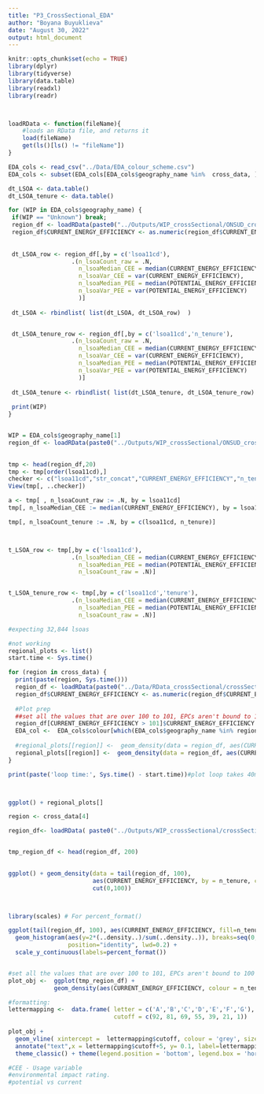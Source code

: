 ```yaml
---
title: "P3_CrossSectional_EDA"
author: "Boyana Buyuklieva"
date: "August 30, 2022"
output: html_document
---
```


```r
knitr::opts_chunk$set(echo = TRUE)
library(dplyr)
library(tidyverse)
library(data.table)
library(readxl)
library(readr)



loadRData <- function(fileName){
    #loads an RData file, and returns it
    load(fileName)
    get(ls()[ls() != "fileName"])
}

EDA_cols <- read_csv("../Data/EDA_colour_scheme.csv")
EDA_cols <- subset(EDA_cols[EDA_cols$geography_name %in%  cross_data, ])
```








```r
dt_LSOA <- data.table()
dt_LSOA_tenure <- data.table()

for (WIP in EDA_cols$geography_name) {
 if(WIP == "Unknown") break; 
 region_df <- loadRData(paste0("../Outputs/WIP_crossSectional/ONSUD_crossSectional_baseline_",WIP,".RData") ) 
 region_df$CURRENT_ENERGY_EFFICIENCY <- as.numeric(region_df$CURRENT_ENERGY_EFFICIENCY)
 
 
 dt_LSOA_row <- region_df[,by = c('lsoa11cd'),
                  .(n_lsoaCount_raw = .N,
                    n_lsoaMedian_CEE = median(CURRENT_ENERGY_EFFICIENCY),
                    n_lsoaVar_CEE = var(CURRENT_ENERGY_EFFICIENCY),
                    n_lsoaMedian_PEE = median(POTENTIAL_ENERGY_EFFICIENCY),
                    n_lsoaVar_PEE = var(POTENTIAL_ENERGY_EFFICIENCY)
                    )]
 
 dt_LSOA <- rbindlist( list(dt_LSOA, dt_LSOA_row)  )


 dt_LSOA_tenure_row <- region_df[,by = c('lsoa11cd','n_tenure'),
                  .(n_lsoaCount_raw = .N,
                    n_lsoaMedian_CEE = median(CURRENT_ENERGY_EFFICIENCY),
                    n_lsoaVar_CEE = var(CURRENT_ENERGY_EFFICIENCY),
                    n_lsoaMedian_PEE = median(POTENTIAL_ENERGY_EFFICIENCY),
                    n_lsoaVar_PEE = var(POTENTIAL_ENERGY_EFFICIENCY)
                    )]
 
 dt_LSOA_tenure <- rbindlist( list(dt_LSOA_tenure, dt_LSOA_tenure_row)  )
 
 print(WIP)
}


WIP = EDA_cols$geography_name[1]
region_df <- loadRData(paste0("../Outputs/WIP_crossSectional/ONSUD_crossSectional_baseline_",WIP,".RData") ) 

  
tmp <- head(region_df,20)
tmp <- tmp[order(lsoa11cd),]
checker <- c("lsoa11cd","str_concat","CURRENT_ENERGY_EFFICIENCY","n_tenure","n_builtForm",'n_lsoaCount')
View(tmp[, ..checker])

a <- tmp[ , n_lsoaCount_raw := .N, by = lsoa11cd]
tmp[, n_lsoaMedian_CEE := median(CURRENT_ENERGY_EFFICIENCY), by = lsoa11cd]

tmp[, n_lsoaCount_tenure := .N, by = c(lsoa11cd, n_tenure)]



t_LSOA_row <- tmp[,by = c('lsoa11cd'),
                  .(n_lsoaMedian_CEE = median(CURRENT_ENERGY_EFFICIENCY),
                    n_lsoaMedian_PEE = median(POTENTIAL_ENERGY_EFFICIENCY),
                    n_lsoaCount_raw = .N)]


t_LSOA_tenure_row <- tmp[,by = c('lsoa11cd','tenure'),
                  .(n_lsoaMedian_CEE = median(CURRENT_ENERGY_EFFICIENCY),
                    n_lsoaMedian_PEE = median(POTENTIAL_ENERGY_EFFICIENCY),
                    n_lsoaCount_raw = .N)]

#expecting 32,844 lsoas

```




```r
#not working
regional_plots <- list()
start.time <- Sys.time()

for (region in cross_data) {
  print(paste(region, Sys.time()))
  region_df <- loadRData(paste0("../Data/RData_crossSectional/crossSectional_",region,".RData") )
  region_df$CURRENT_ENERGY_EFFICIENCY <- as.numeric(region_df$CURRENT_ENERGY_EFFICIENCY )
  
  #Plot prep
  ##set all the values that are over 100 to 101, EPCs aren't bound to 100 
  region_df[CURRENT_ENERGY_EFFICIENCY > 101]$CURRENT_ENERGY_EFFICIENCY <- 101
  EDA_col <-  EDA_cols$colour[which(EDA_cols$geography_name %in% region)]
  
  #regional_plots[[region]] <-  geom_density(data = region_df, aes(CURRENT_ENERGY_EFFICIENCY, colour = n_tenure))
  regional_plots[[region]] <-  geom_density(data = region_df, aes(CURRENT_ENERGY_EFFICIENCY, colour = eval(EDA_col)) )
}

print(paste('loop time:', Sys.time() - start.time))#plot loop takes 40mins



ggplot() + regional_plots[]

```






```r
region <- cross_data[4]

region_df<- loadRData( paste0("../Outputs/WIP_crossSectional/crossSectional_baseline_",region,".RData") )


tmp_region_df <- head(region_df, 200)
  

ggplot() + geom_density(data = tail(region_df, 100), 
                        aes(CURRENT_ENERGY_EFFICIENCY, by = n_tenure, colour = n_tenure),
                        cut(0,100))



library(scales) # For percent_format()

ggplot(tail(region_df, 100), aes(CURRENT_ENERGY_EFFICIENCY, fill=n_tenure, colour=n_tenure)) +
  geom_histogram(aes(y=2*(..density..)/sum(..density..)), breaks=seq(0,100,1), alpha=0.6, 
                 position="identity", lwd=0.2) +
  scale_y_continuous(labels=percent_format())



```

```r
#set all the values that are over 100 to 101, EPCs aren't bound to 100 
plot_obj <-  ggplot(tmp_region_df) +
             geom_density(aes(CURRENT_ENERGY_EFFICIENCY, colour = n_tenure))

```


```r
#formatting:
lettermapping <-  data.frame( letter = c('A','B','C','D','E','F','G'), 
                              cutoff = c(92, 81, 69, 55, 39, 21, 1))
  
plot_obj + 
  geom_vline( xintercept =  lettermapping$cutoff, colour = 'grey', size=1)+ 
  annotate("text",x = lettermapping$cutoff+5, y= 0.1, label=lettermapping$letter, angle=90, size=5)+
  theme_classic() + theme(legend.position = 'bottom', legend.box = 'horizontal')

```



```r
#CEE - Usage variable   
#environmental impact rating. 
#potential vs current 
```

